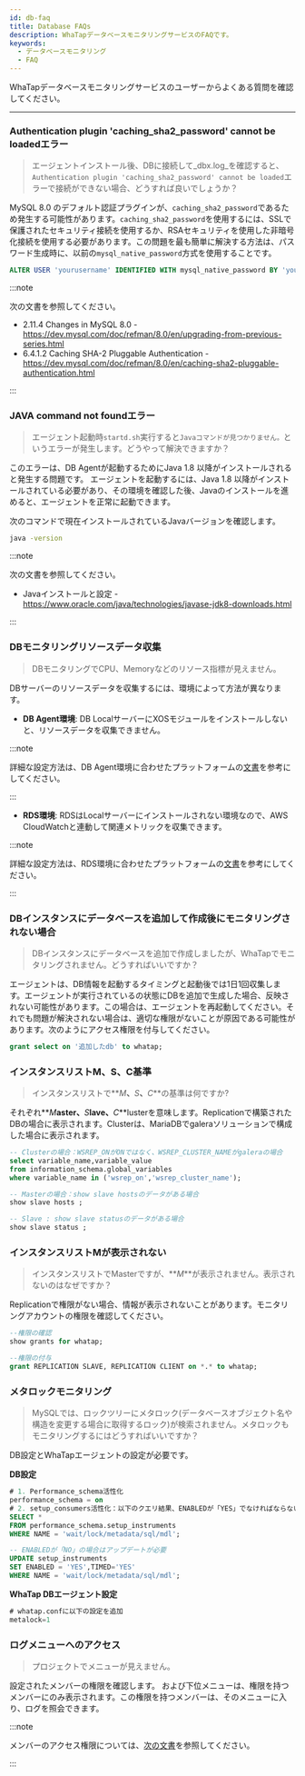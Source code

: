 ```yaml
---
id: db-faq
title: Database FAQs
description: WhaTapデータベースモニタリングサービスのFAQです。
keywords:
  - データベースモニタリング
  - FAQ
---
```


WhaTapデータベースモニタリングサービスのユーザーからよくある質問を確認してください。 

---

<div className='faqs'>

### Authentication plugin 'caching_sha2_password' cannot be loadedエラー

> エージェントインストール後、DBに接続して_dbx.log_を確認すると、`Authentication plugin 'caching_sha2_password' cannot be loaded`エラーで接続ができない場合、どうすれば良いでしょうか？

MySQL 8.0 のデフォルト認証プラグインが、`caching_sha2_password`であるため発生する可能性があります。`caching_sha2_password`を使用するには、SSLで保護されたセキュリティ接続を使用するか、RSAセキュリティを使用した非暗号化接続を使用する必要があります。この問題を最も簡単に解決する方法は、パスワード生成時に、以前の`mysql_native_password`方式を使用することです。

```sql
ALTER USER 'yourusername' IDENTIFIED WITH mysql_native_password BY 'youpassword';
```

:::note

次の文書を参照してください。

- 2.11.4 Changes in MySQL 8.0 - https://dev.mysql.com/doc/refman/8.0/en/upgrading-from-previous-series.html
- 6.4.1.2 Caching SHA-2 Pluggable Authentication - https://dev.mysql.com/doc/refman/8.0/en/caching-sha2-pluggable-authentication.html

:::

### JAVA command not foundエラー

> エージェント起動時`startd.sh`実行すると`Javaコマンドが見つかりません。`というエラーが発生します。どうやって解決できますか？

このエラーは、DB Agentが起動するためにJava 1.8 以降がインストールされると発生する問題です。 エージェントを起動するには、Java 1.8 以降がインストールされている必要があり、その環境を確認した後、Javaのインストールを進めると、エージェントを正常に起動できます。

次のコマンドで現在インストールされているJavaバージョンを確認します。 

```bash
java -version
```

:::note 

次の文書を参照してください。 

- Javaインストールと設定 - https://www.oracle.com/java/technologies/javase-jdk8-downloads.html

:::

### DBモニタリングリソースデータ収集

> DBモニタリングでCPU、Memoryなどのリソース指標が見えません。

DBサーバーのリソースデータを収集するには、環境によって方法が異なります。

- **DB Agent環境**: DB LocalサーバーにXOSモジュールをインストールしないと、リソースデータを収集できません。 

:::note 

詳細な設定方法は、DB Agent環境に合わせたプラットフォームの[文書](https://docs.whatap.io/search?whatap%5Bquery%5D=XOS%20%EC%97%90%EC%9D%B4%EC%A0%84%ED%8A%B8%20%EC%84%A4%EC%A0%95)を参考にしてください。

:::

- **RDS環境**: RDSはLocalサーバーにインストールされない環境なので、AWS CloudWatchと連動して関連メトリックを収集できます。 

:::note 

詳細な設定方法は、RDS環境に合わせたプラットフォームの[文書](https://docs.whatap.io/search?whatap%5Bquery%5D=RDS%20CloudWatch)を参考にしてください。

:::

### DBインスタンスにデータベースを追加して作成後にモニタリングされない場合

> DBインスタンスにデータベースを追加で作成しましたが、WhaTapでモニタリングされません。どうすればいいですか？

エージェントは、DB情報を起動するタイミングと起動後では1日1回収集します。エージェントが実行されているの状態にDBを追加で生成した場合、反映されない可能性があります。この場合は、エージェントを再起動してください。それでも問題が解決されない場合は、適切な権限がないことが原因である可能性があります。次のようにアクセス権限を付与してください。

```sql
grant select on '追加したdb' to whatap;
```

### インスタンスリストM、S、C基準

> インスタンスリストで**_M_**、**_S_**、**_C_**の基準は何ですか?

それぞれ**_M_**aster、**_S_**lave、**_C_**lusterを意味します。Replicationで構築されたDBの場合に表示されます。Clusterは、MariaDBでgaleraソリューションで構成した場合に表示されます。 

```sql
-- Clusterの場合：WSREP_ONがONではなく、WSREP_CLUSTER_NAMEがgaleraの場合
select variable_name,variable_value 
from information_schema.global_variables 
where variable_name in ('wsrep_on','wsrep_cluster_name');

-- Masterの場合：show slave hostsのデータがある場合
show slave hosts ;

-- Slave : show slave statusのデータがある場合
show slave status ;
```

### インスタンスリストMが表示されない

> インスタンスリストでMasterですが、**_M_**が表示されません。表示されないのはなぜですか？

Replicationで権限がない場合、情報が表示されないことがあります。モニタリングアカウントの権限を確認してください。 

```sql
--権限の確認
show grants for whatap;

--権限の付与
grant REPLICATION SLAVE, REPLICATION CLIENT on *.* to whatap;
```

### メタロックモニタリング

> MySQLでは、ロックツリーにメタロック(データベースオブジェクト名や構造を変更する場合に取得するロック)が検索されません。メタロックもモニタリングするにはどうすればいいですか？

DB設定とWhaTapエージェントの設定が必要です。

**DB設定**

```sql
# 1. Performance_schema活性化
performance_schema = on
# 2. setup_consumers活性化：以下のクエリ結果、ENABLEDが「YES」でなければならない(8.0からは既定値がYES)
SELECT *
FROM performance_schema.setup_instruments
WHERE NAME = 'wait/lock/metadata/sql/mdl'; 

-- ENABLEDが「NO」の場合はアップデートが必要
UPDATE setup_instruments 
SET ENABLED = 'YES',TIMED='YES' 
WHERE NAME = 'wait/lock/metadata/sql/mdl';
```

**WhaTap DBエージェント設定**

```sql
# whatap.confに以下の設定を追加
metalock=1
```

### ログメニューへのアクセス

> プロジェクトで<Cmdname sid="side_log" className="uitext" />メニューが見えません。

設定されたメンバーの権限を確認します。<Cmdname sid="side_log" className="uitext" /> および下位メニューは、<Cmdname sid="log_read" className="b600" />権限を持つメンバーにのみ表示されます。この権限を持つメンバーは、そのメニューに入り、ログを照会できます。

:::note

メンバーのアクセス権限については、[次の文書](../project/project-structure#project-auth)を参照してください。

:::

</div>
